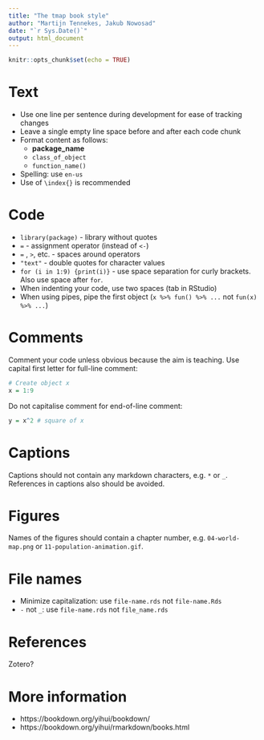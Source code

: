 ```yaml
---
title: "The tmap book style"
author: "Martijn Tennekes, Jakub Nowosad"
date: "`r Sys.Date()`"
output: html_document
---
```


```r
knitr::opts_chunk$set(echo = TRUE)
```

# Text

- Use one line per sentence during development for ease of tracking changes
- Leave a single empty line space before and after each code chunk
- Format content as follows: 
    - **package_name**
    - `class_of_object`
    - `function_name()`
- Spelling: use `en-us`
- Use of `\index{}` is recommended

# Code

- `library(package)` - library without quotes
- `=` - assignment operator (instead of `<-`)
- ` = ` , ` > `, etc. - spaces around operators
- `"text"` - double quotes for character values
- `for (i in 1:9) {print(i)}` - use space separation for curly brackets. Also use space after `for`.
- When indenting your code, use two spaces (tab in RStudio)
- When using pipes, pipe the first object (`x %>% fun() %>% ...` not `fun(x) %>% ...`)

# Comments

Comment your code unless obvious because the aim is teaching.
Use capital first letter for full-line comment:

```r
# Create object x
x = 1:9
```

Do not capitalise comment for end-of-line comment:

```r
y = x^2 # square of x
```

# Captions

Captions should not contain any markdown characters, e.g. `*` or `_`. 
References in captions also should be avoided.

# Figures

Names of the figures should contain a chapter number, e.g. `04-world-map.png` or `11-population-animation.gif`.

# File names

- Minimize capitalization: use `file-name.rds` not `file-name.Rds`
- `-` not `_`: use `file-name.rds` not `file_name.rds`

# References

Zotero?

# More information

- https://bookdown.org/yihui/bookdown/
- https://bookdown.org/yihui/rmarkdown/books.html